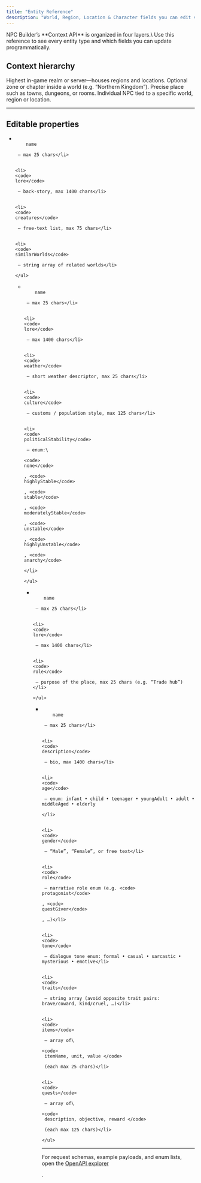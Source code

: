 ```yaml
---
title: "Entity Reference"
description: "World, Region, Location & Character fields you can edit via the Context API"
---
```


<Info>
  NPC Builder’s **Context API** is organized in four layers.\
  Use this reference to see every entity type and which fields you can update programmatically.
</Info>

## Context hierarchy

<Columns cols={2}>
  <Card title="World" icon="globe">
    Highest in-game realm or server—houses regions and locations.
  </Card>
  <Card title="Region" icon="map">
    Optional zone or chapter inside a world (e.g. “Northern Kingdom”).
  </Card>
  <Card title="Location" icon="map-pin">
    Precise place such as towns, dungeons, or rooms.
  </Card>
  <Card title="Character" icon="user">
    Individual NPC tied to a specific world, region or location.
  </Card>
</Columns>

---

## Editable properties

<Tabs>
  <Tab title="World">
    <ul>
    <li>
    <code>
    name</code>

     – max 25 chars</li>

    
    <li>
    <code>
    lore</code>

     – back-story, max 1400 chars</li>

    
    <li>
    <code>
    creatures</code>

     – free-text list, max 75 chars</li>

    
    <li>
    <code>
    similarWorlds</code>

     – string array of related worlds</li>

    </ul>
  </Tab>
  <Tab title="Region">
    <ul>
    <li>
    <code>
    name</code>

     – max 25 chars</li>

    
    <li>
    <code>
    lore</code>

     – max 1400 chars</li>

    
    <li>
    <code>
    weather</code>

     – short weather descriptor, max 25 chars</li>

    
    <li>
    <code>
    culture</code>

     – customs / population style, max 125 chars</li>

    
    <li>
    <code>
    politicalStability</code>

     – enum:\
    
    <code>
    none</code>

    , <code>
    highlyStable</code>

    , <code>
    stable</code>

    , <code>
    moderatelyStable</code>

    , <code>
    unstable</code>

    , <code>
    highlyUnstable</code>

    , <code>
    anarchy</code>

    </li>

    </ul>
  </Tab>
  <Tab title="Location">
    <ul>
    <li>
    <code>
    name</code>

     – max 25 chars</li>

    
    <li>
    <code>
    lore</code>

     – max 1400 chars</li>

    
    <li>
    <code>
    role</code>

     – purpose of the place, max 25 chars (e.g. “Trade hub”)</li>

    </ul>
  </Tab>
  <Tab title="Character">
    <ul>
    <li>
    <code>
    name</code>

     – max 25 chars</li>

    
    <li>
    <code>
    description</code>

     – bio, max 1400 chars</li>

    
    <li>
    <code>
    age</code>

     – enum: infant • child • teenager • youngAdult • adult • middleAged • elderly

    </li>

    
    <li>
    <code>
    gender</code>

     – “Male”, “Female”, or free text</li>

    
    <li>
    <code>
    role</code>

     – narrative role enum (e.g. <code>
    protagonist</code>

    , <code>
    questGiver</code>

    , …)</li>

    
    <li>
    <code>
    tone</code>

     – dialogue tone enum: formal • casual • sarcastic • mysterious • emotive</li>

    
    <li>
    <code>
    traits</code>

     – string array (avoid opposite trait pairs: brave/coward, kind/cruel, …)</li>

    
    <li>
    <code>
    items</code>

     – array of\
    
    <code>
     itemName, unit, value </code>

     (each max 25 chars)</li>

    
    <li>
    <code>
    quests</code>

     – array of\
    
    <code>
     description, objective, reward </code>

     (each max 125 chars)</li>

    </ul>
  </Tab>
</Tabs>

---

<Tip>
  For request schemas, example payloads, and enum lists, open the <a href="/api-reference/introduction">
  OpenAPI explorer</a>

  .
</Tip>